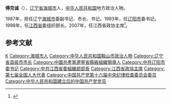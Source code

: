 {{Otheruses|other=名为傅克诚的其他人物|傅允}}

'''傅克诚'''（{{bd|1946年|||catIdx=}}），[[辽宁省|辽宁省]][[海城市|海城市]]人，[[中华人民共和国|中华人民共和国]]地方政治人物。

1987年，担任辽宁[[海城市|海城市]]委副书记、市长、书记。1993年，任[[辽阳市|辽阳市]]委书记。1998年，任[[江西省|江西省]]委组织部长。2007年，任江西省政协主席<ref>{{cite web|title=傅克诚当选政协江西省第十届委员会主席|url=http://www.chinanews.com/gn/news/2008/01-26/1146750.shtml|publisher=中国新闻网|accessdate=2012-03-03|archive-date=2020-07-20|archive-url=https://web.archive.org/web/20200720212434/http://www.chinanews.com/gn/news/2008/01-26/1146750.shtml|dead-url=no}}</ref>。

==参考文献==
{{reflist}}
{{中华人民共和国江西省正职领导人|nocat}}
{{中华人民共和国官员小作品}}
{{Authority control}}
{{DEFAULTSORT:}}
[[Category:傅姓|K]]
[[Category:海城市人|Category:海城市人]]
[[Category:中华人民共和国鞍山市政治人物|Category:中华人民共和国鞍山市政治人物]]
[[Category:辽宁省县级市市长|Category:辽宁省县级市市长]]
[[Category:中國共產黨遼寧省縣級組織領導人|Category:中國共產黨遼寧省縣級組織領導人]]
[[Category:中共辽阳市委书记|Category:中共辽阳市委书记]]
[[Category:中共江西省委組織部部長|Category:中共江西省委組織部部長]]
[[Category:江西省政協主席|Category:江西省政協主席]]
[[Category:第七届全国人大代表|Category:第七届全国人大代表]]
[[Category:中国共产党第十六届中央纪律检查委员会委员|Category:中国共产党第十六届中央纪律检查委员会委员]]
[[Category:中华人民共和国建立后的中国共产党党员|Category:中华人民共和国建立后的中国共产党党员]]